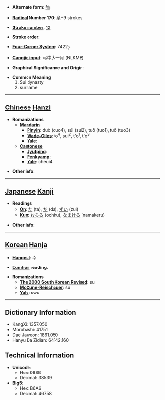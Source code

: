 * '''Alternate form''': [[陏]]

* '''[[Wiktionary:Chinese radical index| Radical]] Number 170''': [[Wiktionary:Chinese radical index 阜|阜]]+9 strokes

* '''[[Wiktionary:Chinese total strokes index|Stroke number]]''': [[Wiktionary:Chinese total strokes index 12|12]]

* '''Stroke order''': 

* '''[[Wiktionary:Chinese four corner index|Four-Corner System]]''': 7422<sub>7</sub>

* '''[[Wiktionary:Chinese Cangjie index|Cangjie input]]''': 弓中大一月 (NLKMB)

* '''Graphical Significance and Origin''': 

* '''Common Meaning'''
*#Sui dynasty
*# surname


----

== [[Chinese]] [[Hanzi]] ==

* '''Romanizations'''
** '''[[Mandarin]]'''
*** '''[[Pinyin]]''': duò (duo4), súi (sui2), tuō (tuo1), tuǒ (tuo3)
*** '''[[Wade-Giles]]''': to<sup>4</sup>, sui<sup>2</sup>, t'o<sup>1</sup>, t'o<sup>3</sup>
*** '''[[Yale]]''': 
** '''[[Cantonese]]'''
*** '''[[Jyutping]]''':
*** '''[[Penkyamp]]''': 
*** '''[[Yale]]''': cheui4

* '''Other info''': 

----

== [[Japanese]] [[Kanji]] ==

* '''Readings'''
** '''[[On]]''': [[た]] (ta), [[だ]] (da), [[ずい]] (zui)
** '''[[Kun]]''': [[おちる]] (ochiru), [[なまける]] (namakeru)

* '''Other info''':  

----

== [[Korean]] [[Hanja]] ==

* '''[[Hangeul]]''': 수

* '''[[Eumhun]] reading''': 

* '''Romanizations'''
** '''[[The 2000 South Korean Revised Romanization|The 2000 South Korean Revised]]''': su
** '''[[McCune-Reischauer]]''': su
** '''[[Yale]]''': swu

----

== Dictionary Information ==

* KangXi: 1357.050
* Morobashi: 41751
* Dae Jaweon: 1861.050
* Hanyu Da Zidian: 64142.160

== Technical Information ==

* '''Unicode''':
** Hex: 968B
** Decimal: 38539
* '''Big5''':
** Hex: B6A6
** Decimal: 46758